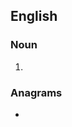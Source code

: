 ==English==

===Noun===
{{head|en|noun plural form}}

# {{plural of|epigram|lang=en}}

===Anagrams===
* {{anagrams|en|a=aegimprs|grampies|primages}}